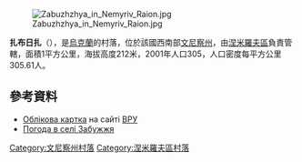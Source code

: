 [[Image:Zabuzhzhya_in_Nemyriv_Raion.jpg|right]]

'''扎布日扎'''（{{lang-uk|Забужжя}}），是[[烏克蘭|烏克蘭]]的村落，位於該國西南部[[文尼察州|文尼察州]]，由[[涅米羅夫區|涅米羅夫區]]負責管轄，面積1平方公里，海拔高度212米，2001年人口305，人口密度每平方公里305.61人。

{{coord|48|52|47|N|28|46|8|E|scale:30000|display=title}}

==參考資料==
* [http://w1.c1.rada.gov.ua/pls/z7503/A005?rdat1=04.04.2015&rf7571=2506 Облікова картка] на сайті [[ВРУ|ВРУ]]
* [http://weather.in.ua/ua/vinnickaja/8060 Погода в селі Забужжя] {{Wayback|url=http://weather.in.ua/ua/vinnickaja/8060 |date=20111220073653 }}

[[Category:文尼察州村落|Category:文尼察州村落]]
[[Category:涅米羅夫區村落|Category:涅米羅夫區村落]]


{{Vinnytsia-geo-stub}}